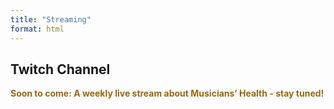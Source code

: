 ```yaml
---
title: "Streaming"
format: html
---
```


## Twitch Channel

<strong style="color: #9A670E;">Soon to come: A weekly live stream about Musicians' Health - stay tuned!</strong>


